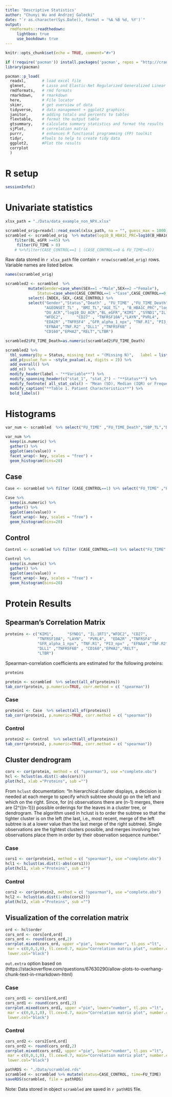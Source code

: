 ```yaml
---
title: 'Descriptive Statistics'
author: "Chunyi Wu and Andrzej Galecki"
date: "`r as.character(Sys.Date(), format = '%A %B %d, %Y')`"
output:
  rmdformats::readthedown:
     lightbox: true
     use_bookdown: true
---
```



```r
knitr::opts_chunk$set(echo = TRUE, comment="#>")
```


```r
if (!require('pacman')) install.packages('pacman', repos = "http://cran.us.r-project.org")
library(pacman)

pacman::p_load(
  readxl,       # load excel file
  glmnet,       # Lasso and Elastic-Net Regularized Generalized Linear Models
  rmdformats,   # rmd formats
  rmarkdown,    # rmarkdown
  here,         # File locator
  skimr,        # get overview of data
  tidyverse,    # data management + ggplot2 graphics 
  janitor,      # adding totals and percents to tables
  flextable,    # format the output table
  gtsummary,    # calculate summary statistics and format the results
  sjPlot,       # correlation matrix
  purrr,        # enhances R functional programming (FP) toolkit 
  tidyr,        #Tools to help to create tidy data
  ggplot2,      #Plot the results
  corrplot
  )
```

# R setup

```r
sessionInfo()
```

# Univariate statistics


```r
xlsx_path = "./Data/data_example_non_NPX.xlsx"

scrambled_orig=readxl::read_excel(xlsx_path, na = "", guess_max = 1000)
scrambled <- scrambled_orig  %>% mutate(log10_B_HBA1C_PRC=log10(B_HBA1C_PRC),log10_DU_ACR=log10(DU_ACR)) %>%
    filter(BL_eGFR >=45) %>%
     filter(FU_TIME > 0) 
    # %>%filter(CASE_CONTROL==1 | (CASE_CONTROL==0 & FU_TIME>=5))
```
Raw data stored in `r xlsx_path` file contain `r nrow(scrambled_orig)` rows.  
Variable names are listed below.

```r
names(scrambled_orig)
```

```r
scrambled2 <- scrambled  %>% 
          mutate(Gender=case_when(SEX==1 ~"Male",SEX==2 ~"Female"),
              Status=case_when(CASE_CONTROL==1 ~"Case",CASE_CONTROL==0 ~"Control"))%>%                                
          select(-INDEX,-SEX,-CASE_CONTROL) %>%
          select("Gender","Status","Death" , "FU_TIME" ,"FU_TIME_Death","SBP_TL","DBP_TL" , 
                 "AGEONSET_TL" , "BMI_TL","AGE_TL" , "B_HBA1C_PRC","log10_B_HBA1C_PRC", 
                 "DU_ACR","log10_DU_ACR","BL_eGFR","KIM1" ,"SYND1","IL.1RT1",
                 "WFDC2",      "CD27" , "TNFRSF10A","LAYN","PVRL4", 
                 "EDA2R" ,"TNFRSF4" ,"GFR_alpha_1_npx", "TNF.R1", "PI3_npx" , 
                 "EFNA4","TNF.R2" ,"DLL1" ,"TNFRSF6B" , 
                 "CD160","EPHA2","RELT","LTBR")      

scrambled2$FU_TIME_Death=as.numeric(scrambled2$FU_TIME_Death)

scrambled2 %>%
  tbl_summary(by = Status, missing_text = "(Missing N)",   label = list(FU_TIME ~ "Follow-up Time (year)", FU_TIME_Death ~ "Follow-up Time until Death (year)", SBP_TL ~ "Baseline Systolic blood pressure (mm-Hg)", DBP_TL ~ "Baseline Diatolic blood pressure (mm-Hg)",AGEONSET_TL ~ "Age at T1D onset (year)", BMI_TL ~ "Baseline BMI (kg/m2)", AGE_TL ~ "Baseline Age (year)",B_HBA1C_PRC ~ "Baseline HbA1c (%)",DU_ACR ~ "Baseline ACR (mg/g Cr)",BL_eGFR ~"Baseline eGFR (mL/min/1/.73m2)",log10_B_HBA1C_PRC ~"log10 HbA1c", log10_DU_ACR ~"log10 ACR" ), type = all_continuous() ~ "continuous2", statistic = list(all_continuous() ~ c("{mean}, {sd}","{median} ({p25}, {p75})", "{min}, {max}"),all_categorical() ~ "{n} ({p}%)"))  %>%
  add_p(pvalue_fun = ~style_pvalue(.x, digits = 2)) %>%
  add_overall() %>%
  add_n() %>%
  modify_header(label ~ "**Variable**") %>%
  modify_spanning_header(c("stat_1", "stat_2") ~ "**Status**") %>%
  modify_footnote( all_stat_cols() ~ "Mean (SD), Median (IQR) or Frequency (%)")%>%
  modify_caption("**Table 1. Patient Characteristics**") %>%
  bold_labels()
```


# Histograms

```r
var_num <- scrambled  %>% select("FU_TIME" ,"FU_TIME_Death","SBP_TL","DBP_TL" , "AGEONSET_TL" , "BMI_TL","AGE_TL" , "B_HBA1C_PRC","log10_B_HBA1C_PRC", "DU_ACR","log10_DU_ACR","BL_eGFR","KIM1" ,"SYND1","IL.1RT1","WFDC2",      "CD27" , "TNFRSF10A","LAYN","PVRL4", "EDA2R" ,"TNFRSF4" ,"GFR_alpha_1_npx", "TNF.R1", "PI3_npx" , "EFNA4","TNF.R2" ,"DLL1" ,"TNFRSF6B" , "CD160","EPHA2","RELT","LTBR") 

var_num %>%
  keep(is.numeric) %>% 
  gather() %>% 
  ggplot(aes(value)) +
  facet_wrap(~ key, scales = "free") +
  geom_histogram(bins=20)

```

## Case

```r
Case <- scrambled %>% filter (CASE_CONTROL==1) %>% select("FU_TIME" ,"FU_TIME_Death","SBP_TL","DBP_TL" , "AGEONSET_TL" , "BMI_TL","AGE_TL" , "B_HBA1C_PRC","log10_B_HBA1C_PRC", "DU_ACR","log10_DU_ACR","BL_eGFR","KIM1" ,"SYND1","IL.1RT1","WFDC2",      "CD27" , "TNFRSF10A","LAYN","PVRL4", "EDA2R" ,"TNFRSF4" ,"GFR_alpha_1_npx", "TNF.R1", "PI3_npx" , "EFNA4","TNF.R2" ,"DLL1" ,"TNFRSF6B" , "CD160","EPHA2","RELT","LTBR") 

Case %>%
  keep(is.numeric) %>% 
  gather() %>% 
  ggplot(aes(value)) +
  facet_wrap(~ key, scales = "free") +
  geom_histogram(bins=20)

```

## Control

```r
Control <- scrambled %>% filter (CASE_CONTROL==0) %>% select("FU_TIME" ,"FU_TIME_Death","SBP_TL","DBP_TL" , "AGEONSET_TL" , "BMI_TL","AGE_TL" , "B_HBA1C_PRC","log10_B_HBA1C_PRC", "DU_ACR","log10_DU_ACR","BL_eGFR","KIM1" ,"SYND1","IL.1RT1","WFDC2",      "CD27" , "TNFRSF10A","LAYN","PVRL4", "EDA2R" ,"TNFRSF4" ,"GFR_alpha_1_npx", "TNF.R1", "PI3_npx" , "EFNA4","TNF.R2" ,"DLL1" ,"TNFRSF6B" , "CD160","EPHA2","RELT","LTBR") 

Control %>%
  keep(is.numeric) %>% 
  gather() %>% 
  ggplot(aes(value)) +
  facet_wrap(~ key, scales = "free") +
  geom_histogram(bins=20)

```

# Protein Results

## Spearman's Correlation Matrix

```r
proteins <- c("KIM1",      "SYND1", "IL.1RT1","WFDC2", "CD27",
              "TNFRSF10A", "LAYN",  "PVRL4",  "EDA2R" ,"TNFRSF4" ,
              "GFR_alpha_1_npx", "TNF.R1", "PI3_npx" , "EFNA4","TNF.R2" ,
              "DLL1" ,"TNFRSF6B" , "CD160","EPHA2","RELT",
              "LTBR") 
```

Spearman-correlation coefficients are estimated for the following proteins:

```r
proteins
```

```r
protein <- scrambled  %>% select(all_of(proteins))
tab_corr(protein, p.numeric=TRUE, corr.method = c( "spearman"))
```

### Case
```r
protein1 <- Case  %>% select(all_of(proteins))
tab_corr(protein1, p.numeric=TRUE, corr.method = c( "spearman"))
```

### Control
```r
protein2 <- Control  %>% select(all_of(proteins))
tab_corr(protein2, p.numeric=TRUE, corr.method = c( "spearman"))
```

## Cluster dendrogram

```r

cors <- cor(protein, method = c( "spearman"), use ="complete.obs")
hcl <- hclust(as.dist(1-abs(cors)))
plot(hcl, xlab ="Proteins", sub ="")
```

From `hclust` documentation: "In hierarchical cluster displays, a decision is needed at each merge to specify 
which subtree should go on the left and which on the right. Since, for \(n\) observations there are \(n-1\) merges,
there are \(2^{(n-1)}\) possible orderings for the leaves in a cluster tree, or dendrogram. The algorithm used 
in hclust is to order the subtree so that the tighter cluster is on the left (the last, i.e., most recent, 
merge of the left subtree is at a lower value than the last merge of the right subtree). Single observations
are the tightest clusters possible, and merges involving two observations place them in order by their 
observation sequence number."

### Case

```r

cors1 <- cor(protein1, method = c( "spearman"), use ="complete.obs")
hcl1 <- hclust(as.dist(1-abs(cors1)))
plot(hcl1, xlab ="Proteins", sub ="")
```

### Control

```r

cors2 <- cor(protein2, method = c( "spearman"), use ="complete.obs")
hcl2 <- hclust(as.dist(1-abs(cors2)))
plot(hcl2, xlab ="Proteins", sub ="")
```

## Visualization of the correlation matrix

```r

ord <- hcl$order
cors_ord <- cors[ord,ord]
cors_ord <- round(cors_ord,2)
corrplot.mixed(cors_ord, upper ="pie", lower="number", tl.pos ="lt",
 mar = c(0,0,1,0), tl.cex=0.7, main="Correlation matrix plot", number.cex = 0.8,
 lower.col="black")
```

`out.extra` option based on (https://stackoverflow.com/questions/67630290/allow-plots-to-overhang-chunk-text-in-rmarkdown-html)

### Case

```r

cors_ord1 <- cors1[ord,ord]
cors_ord1 <- round(cors_ord1,2)
corrplot.mixed(cors_ord1, upper ="pie", lower="number", tl.pos ="lt",
 mar = c(0,0,1,0), tl.cex=0.7, main="Correlation matrix plot", number.cex = 0.8,
 lower.col="black")
```

### Control

```r

cors_ord2 <- cors2[ord,ord]
cors_ord2 <- round(cors_ord2,2)
corrplot.mixed(cors_ord2, upper ="pie", lower="number", tl.pos ="lt",
 mar = c(0,0,1,0), tl.cex=0.7, main="Correlation matrix plot", number.cex = 0.8,
 lower.col="black")
```

```r
pathRDS <- "./Data/scrambled.rds"
scrambled <- scrambled %>% mutate(status=CASE_CONTROL, time=FU_TIME)
saveRDS(scrambled, file = pathRDS)
```

Note: Data stored in object `scrambled` are saved in `r pathRDS` file.


